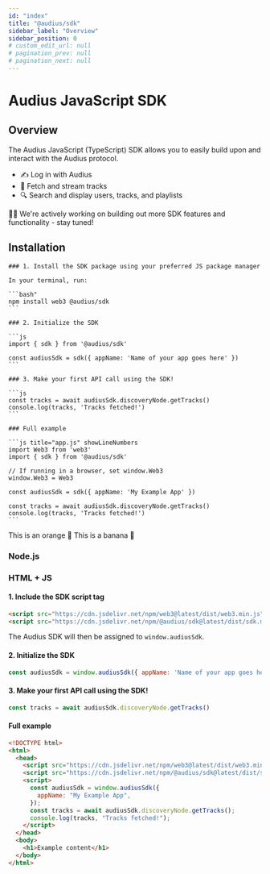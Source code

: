```yaml
---
id: "index"
title: "@audius/sdk"
sidebar_label: "Overview"
sidebar_position: 0
# custom_edit_url: null
# pagination_prev: null
# pagination_next: null
---
```



# Audius JavaScript SDK

## Overview

The Audius JavaScript (TypeScript) SDK allows you to easily build upon and interact with the Audius protocol.
- ✍️ Log in with Audius
- 🎵 Fetch and stream tracks
- 🔍 Search and display users, tracks, and playlists

👷‍♀️ We're actively working on building out more SDK features and functionality - stay tuned!

## Installation

<Tabs>
  <TabItem value="Node.js" label="Node.js" default>
  
    ### 1. Install the SDK package using your preferred JS package manager

    In your terminal, run:

    ```bash"
    npm install web3 @audius/sdk
    ```

    ### 2. Initialize the SDK

    ```js
    import { sdk } from '@audius/sdk'

    const audiusSdk = sdk({ appName: 'Name of your app goes here' })
    ```

    ### 3. Make your first API call using the SDK!

    ```js
    const tracks = await audiusSdk.discoveryNode.getTracks()
    console.log(tracks, 'Tracks fetched!')
    ```

    ### Full example

    ```js title="app.js" showLineNumbers
    import Web3 from 'web3'
    import { sdk } from '@audius/sdk'

    // If running in a browser, set window.Web3
    window.Web3 = Web3

    const audiusSdk = sdk({ appName: 'My Example App' })

    const tracks = await audiusSdk.discoveryNode.getTracks()
    console.log(tracks, 'Tracks fetched!')
    ```

  </TabItem>
  <TabItem value="orange" label="Orange">
    This is an orange 🍊
  </TabItem>
  <TabItem value="banana" label="Banana">
    This is a banana 🍌
  </TabItem>
</Tabs>

### Node.js



### HTML + JS

#### 1. Include the SDK script tag

```html
<script src="https://cdn.jsdelivr.net/npm/web3@latest/dist/web3.min.js"></script>
<script src="https://cdn.jsdelivr.net/npm/@audius/sdk@latest/dist/sdk.min.js"></script>
```

The Audius SDK will then be assigned to `window.audiusSdk`.

#### 2. Initialize the SDK

```js
const audiusSdk = window.audiusSdk({ appName: 'Name of your app goes here' })
```

#### 3. Make your first API call using the SDK!

```js
const tracks = await audiusSdk.discoveryNode.getTracks()
```

#### Full example

```html title="index.html" showLineNumbers
<!DOCTYPE html>
<html>
  <head>
    <script src="https://cdn.jsdelivr.net/npm/web3@latest/dist/web3.min.js"></script>
    <script src="https://cdn.jsdelivr.net/npm/@audius/sdk@latest/dist/sdk.min.js"></script>
    <script>
      const audiusSdk = window.audiusSdk({
        appName: "My Example App",
      });
      const tracks = await audiusSdk.discoveryNode.getTracks();
      console.log(tracks, "Tracks fetched!");
    </script>
  </head>
  <body>
    <h1>Example content</h1>
  </body>
</html>
```
